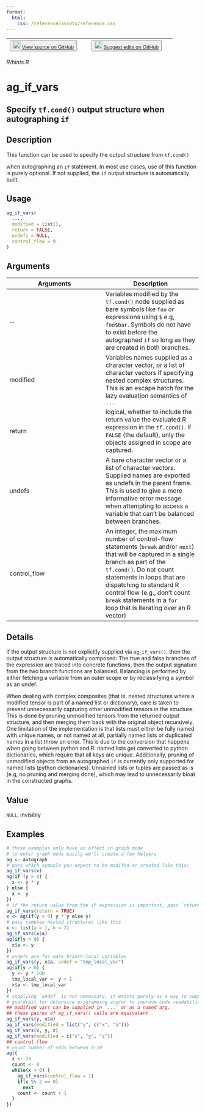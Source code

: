 ```yaml
---
format:
  html:
    css: /reference/assets/reference.css
---
```


| <button class="button"> ![](/reference/assets/GitHub-Mark-32px.png){width="20"} [View source on GitHub](https://github.com/t-kalinowski/tfautograph//blob/main/R/hints.R) </button> | <button class="button"> ![](/reference/assets/GitHub-Mark-32px.png){width="20"} [Suggest edits on GitHub](https://github.com/t-kalinowski/tfautograph//edit/main/R/hints.R) </button> |
|:------------------------------:|:--------------------------------------:|

*R/hints.R*

# ag_if_vars

## Specify `tf.cond()` output structure when autographing `if`

## Description

This function can be used to specify the output structure from `tf.cond()`

when autographing an `if` statement. In most use cases, use of this function is purely optional. If not supplied, the `if` output structure is automatically built. 


## Usage
```r
ag_if_vars( 
  ..., 
  modified = list(), 
  return = FALSE, 
  undefs = NULL, 
  control_flow = 0 
) 
```

## Arguments
|Arguments|Description|
|---|---|
| ... | Variables modified by the `tf.cond()` node supplied as bare symbols like `foo` or expressions using `$` e.g, `foo$bar`. Symbols do not have to exist before the autographed `if` so long as they are created in both branches. |
| modified | Variables names supplied as a character vector, or a list of character vectors if specifying nested complex structures. This is an escape hatch for the lazy evaluation semantics of `...` |
| return | logical, whether to include the return value the evaluated R expression in the `tf.cond()`. if `FALSE` (the default), only the objects assigned in scope are captured. |
| undefs | A bare character vector or a list of character vectors. Supplied names are exported as undefs in the parent frame. This is used to give a more informative error message when attempting to access a variable that can't be balanced between branches. |
| control_flow | An integer, the maximum number of control-flow statements (`break` and/or `next`) that will be captured in a single branch as part of the `tf.cond()`. Do not count statements in loops that are dispatching to standard R control flow (e.g., don't count `break` statements in a `for`<br>loop that is iterating over an R vector) |

## Details

If the output structure is not explicitly supplied via `ag_if_vars()`, then the output structure is automatically composed: The true and false branches of the expression are traced into concrete functions, then the output signature from the two branch functions are balanced. Balancing is performed by either fetching a variable from an outer scope or by reclassifying a symbol as an undef. 

When dealing with complex composites (that is, nested structures where a modified tensor is part of a named list or dictionary), care is taken to prevent unnecessarily capturing other unmodified tensors in the structure. This is done by pruning unmodified tensors from the returned output structure, and then merging them back with the original object recursively. One limitation of the implementation is that lists must either be fully named with unique names, or not named at all, partially named lists or duplicated names in a list throw an error. This is due to the conversion that happens when going between python and R: named lists get converted to python dictionaries, which require that all keys are unique. Additionally, pruning of unmodified objects from an autographed `if` is currently only supported for named lists (python dictionaries). Unnamed lists or tuples are passed as is (e.g, no pruning and merging done), which may lead to unnecessarily bloat in the constructed graphs. 


## Value
`NULL`, invisibly 


## Examples
```r
# these examples only have an effect in graph mode 
# to enter graph mode easily we'll create a few helpers 
ag <- autograph 
# pass which symbols you expect to be modifed or created liks this: 
ag_if_vars(x) 
ag(if (y > 0) { 
  x <- y * y 
} else { 
  x <- y 
}) 
# if the return value from the if expression is important, pass `return = TRUE` 
ag_if_vars(return = TRUE) 
x <- ag(if(y > 0) y * y else y) 
# pass complex nested structures like this 
x <- list(a = 1, b = 2) 
ag_if_vars(x$a) 
ag(if(y > 0) { 
  x$a <- y 
}) 
# undefs are for mark branch-local variables 
ag_if_vars(y, x$a, undef = "tmp_local_var") 
ag(if(y > 0) { 
  y <- y * 100 
  tmp_local_var <- y + 1 
  x$a <- tmp_local_var 
}) 
# supplying `undef` is not necessary, it exists purely as a way to supply a 
# guardrail for defensive programming and/or to improve code readability 
## modified vars can be supplied in `...` or as a named arg. 
## these paires of ag_if_vars() calls are equivalent 
ag_if_vars(y, x$a) 
ag_if_vars(modified = list("y", c("x", "a"))) 
ag_if_vars(x, y, z) 
ag_if_vars(modified = c("x", "y", "z")) 
## control flow 
# count number of odds between 0:10 
ag({ 
  x <- 10 
  count <- 0 
  while(x > 0) { 
    ag_if_vars(control_flow = 1) 
    if(x %% 2 == 0) 
      next 
    count <- count + 1 
  } 
}) 
```


